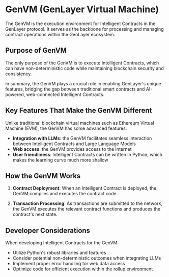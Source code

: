# GenVM (GenLayer Virtual Machine)

The GenVM is the execution environment for Intelligent Contracts in the GenLayer protocol. It serves as the backbone for processing and managing contract operations within the GenLayer ecosystem.

## Purpose of GenVM

The only purpose of the GenVM is to execute Intelligent Contracts, which can have non-deterministic code while maintaining blockchain security and consistency.

In summary, the GenVM plays a crucial role in enabling GenLayer's unique features, bridging the gap between traditional smart contracts and AI-powered, web-connected Intelligent Contracts.

## Key Features That Make the GenVM Different

Unlike traditional blockchain virtual machines such as Ethereum Virtual Machine (EVM), the GenVM has some advanced features.

- **Integration with LLMs**: the GenVM facilitates seamless interaction between Intelligent Contracts and Large Language Models
- **Web access**: the GenVM provides access to the Internet
- **User friendliness**: Intelligent Contracts can be written in Python, which makes the learning curve much more shallow

## How the GenVM Works

1. **Contract Deployment**: When an Intelligent Contract is deployed, the GenVM compiles and executes the contract code.

2. **Transaction Processing**: As transactions are submitted to the network, the GenVM executes the relevant contract functions and produces the contract's next state.

## Developer Considerations

When developing Intelligent Contracts for the GenVM:

- Utilize Python's robust libraries and features
- Consider potential non-deterministic outcomes when integrating LLMs
- Implement proper error handling for web data access
- Optimize code for efficient execution within the rollup environment
